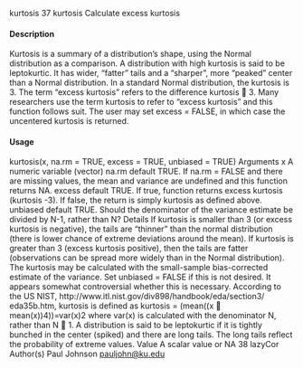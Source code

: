 kurtosis 37
kurtosis Calculate excess kurtosis

#### Description

Kurtosis is a summary of a distribution’s shape, using the Normal distribution as a comparison. A
distribution with high kurtosis is said to be leptokurtic. It has wider, "fatter" tails and a "sharper",
more "peaked" center than a Normal distribution. In a standard Normal distribution, the kurtosis
is 3. The term "excess kurtosis" refers to the difference kurtosis 􀀀 3. Many researchers use the
term kurtosis to refer to "excess kurtosis" and this function follows suit. The user may set excess =
FALSE, in which case the uncentered kurtosis is returned.

#### Usage

kurtosis(x, na.rm = TRUE, excess = TRUE, unbiased = TRUE)
Arguments
x A numeric variable (vector)
na.rm default TRUE. If na.rm = FALSE and there are missing values, the mean and
variance are undefined and this function returns NA.
excess default TRUE. If true, function returns excess kurtosis (kurtosis -3). If false, the
return is simply kurtosis as defined above.
unbiased default TRUE. Should the denominator of the variance estimate be divided by
N-1, rather than N?
Details
If kurtosis is smaller than 3 (or excess kurtosis is negative), the tails are "thinner" than the normal
distribution (there is lower chance of extreme deviations around the mean). If kurtosis is greater
than 3 (excess kurtosis positive), then the tails are fatter (observations can be spread more widely
than in the Normal distribution).
The kurtosis may be calculated with the small-sample bias-corrected estimate of the variance. Set
unbiased = FALSE if this is not desired. It appears somewhat controversial whether this is necessary.
According to the US NIST, http://www.itl.nist.gov/div898/handbook/eda/section3/
eda35b.htm, kurtosis is defined as
kurtosis = (mean((x 􀀀 mean(x))4))=var(x)2
where var(x) is calculated with the denominator N, rather than N 􀀀 1.
A distribution is said to be leptokurtic if it is tightly bunched in the center (spiked) and there are
long tails. The long tails reflect the probability of extreme values.
Value
A scalar value or NA
38 lazyCor
Author(s)
Paul Johnson <pauljohn@ku.edu>
